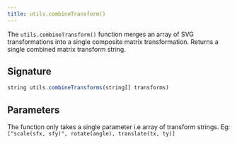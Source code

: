 ```yaml
---
title: utils.combineTransform()
---
```


The `utils.combineTransform()` function merges an array of SVG transformations into a single composite matrix transformation. Returns a single combined matrix transform string.

## Signature

```js
string utils.combineTransforms(string[] transforms)
```

## Parameters

The function only takes a single parameter i.e array of transform strings. Eg: `["scale(sfx, sfy)", rotate(angle), translate(tx, ty)]`

